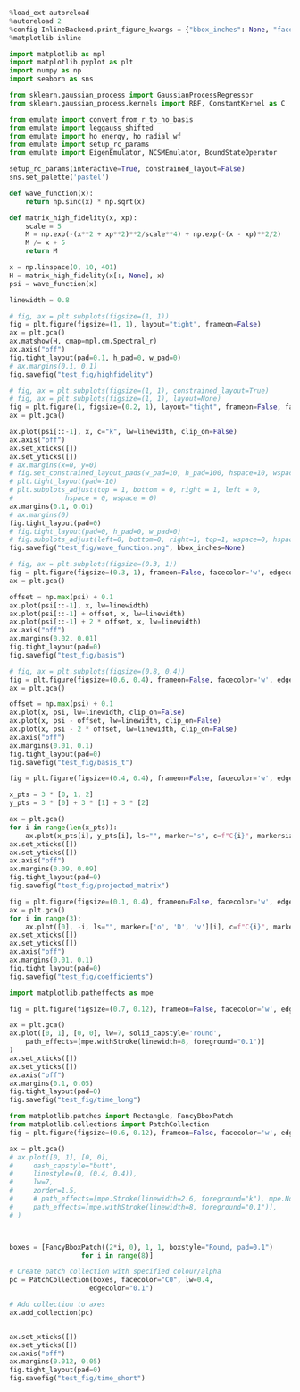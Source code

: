 



```python
%load_ext autoreload
%autoreload 2
%config InlineBackend.print_figure_kwargs = {"bbox_inches": None, "facecolor": "w"}
%matplotlib inline
```

```python
import matplotlib as mpl
import matplotlib.pyplot as plt
import numpy as np
import seaborn as sns

from sklearn.gaussian_process import GaussianProcessRegressor
from sklearn.gaussian_process.kernels import RBF, ConstantKernel as C

from emulate import convert_from_r_to_ho_basis
from emulate import leggauss_shifted
from emulate import ho_energy, ho_radial_wf
from emulate import setup_rc_params
from emulate import EigenEmulator, NCSMEmulator, BoundStateOperator

setup_rc_params(interactive=True, constrained_layout=False)
sns.set_palette('pastel')
```



```python
def wave_function(x):
    return np.sinc(x) * np.sqrt(x)

def matrix_high_fidelity(x, xp):
    scale = 5
    M = np.exp(-(x**2 + xp**2)**2/scale**4) + np.exp(-(x - xp)**2/2)
    M /= x + 5
    return M
```


```python
x = np.linspace(0, 10, 401)
H = matrix_high_fidelity(x[:, None], x)
psi = wave_function(x)

linewidth = 0.8
```

```python
# fig, ax = plt.subplots(figsize=(1, 1))
fig = plt.figure(figsize=(1, 1), layout="tight", frameon=False)
ax = plt.gca()
ax.matshow(H, cmap=mpl.cm.Spectral_r)
ax.axis("off")
fig.tight_layout(pad=0.1, h_pad=0, w_pad=0)
# ax.margins(0.1, 0.1)
fig.savefig("test_fig/highfidelity")
```

```python
# fig, ax = plt.subplots(figsize=(1, 1), constrained_layout=True)
# fig, ax = plt.subplots(figsize=(1, 1), layout=None)
fig = plt.figure(1, figsize=(0.2, 1), layout="tight", frameon=False, facecolor='w', edgecolor='w', dpi=1000)
ax = plt.gca()

ax.plot(psi[::-1], x, c="k", lw=linewidth, clip_on=False)
ax.axis("off")
ax.set_xticks([])
ax.set_yticks([])
# ax.margins(x=0, y=0)
# fig.set_constrained_layout_pads(w_pad=10, h_pad=100, hspace=10, wspace=10)
# plt.tight_layout(pad=-10)
# plt.subplots_adjust(top = 1, bottom = 0, right = 1, left = 0, 
#             hspace = 0, wspace = 0)
ax.margins(0.1, 0.01)
# ax.margins(0)
fig.tight_layout(pad=0)
# fig.tight_layout(pad=0, h_pad=0, w_pad=0)
# fig.subplots_adjust(left=0, bottom=0, right=1, top=1, wspace=0, hspace=0)
fig.savefig("test_fig/wave_function.png", bbox_inches=None)
```



```python
# fig, ax = plt.subplots(figsize=(0.3, 1))
fig = plt.figure(figsize=(0.3, 1), frameon=False, facecolor='w', edgecolor='w')
ax = plt.gca()

offset = np.max(psi) + 0.1
ax.plot(psi[::-1], x, lw=linewidth)
ax.plot(psi[::-1] + offset, x, lw=linewidth)
ax.plot(psi[::-1] + 2 * offset, x, lw=linewidth)
ax.axis("off")
ax.margins(0.02, 0.01)
fig.tight_layout(pad=0)
fig.savefig("test_fig/basis")
```


```python
# fig, ax = plt.subplots(figsize=(0.8, 0.4))
fig = plt.figure(figsize=(0.6, 0.4), frameon=False, facecolor='w', edgecolor='w')
ax = plt.gca()

offset = np.max(psi) + 0.1
ax.plot(x, psi, lw=linewidth, clip_on=False)
ax.plot(x, psi - offset, lw=linewidth, clip_on=False)
ax.plot(x, psi - 2 * offset, lw=linewidth, clip_on=False)
ax.axis("off")
ax.margins(0.01, 0.1)
fig.tight_layout(pad=0)
fig.savefig("test_fig/basis_t")
```


```python
fig = plt.figure(figsize=(0.4, 0.4), frameon=False, facecolor='w', edgecolor='w')

x_pts = 3 * [0, 1, 2]
y_pts = 3 * [0] + 3 * [1] + 3 * [2]

ax = plt.gca()
for i in range(len(x_pts)):
    ax.plot(x_pts[i], y_pts[i], ls="", marker="s", c=f"C{i}", markersize=7, clip_on=False)
ax.set_xticks([])
ax.set_yticks([])
ax.axis("off")
ax.margins(0.09, 0.09)
fig.tight_layout(pad=0)
fig.savefig("test_fig/projected_matrix")
```

```python
fig = plt.figure(figsize=(0.1, 0.4), frameon=False, facecolor='w', edgecolor='w')
ax = plt.gca()
for i in range(3):
    ax.plot([0], -i, ls="", marker=['o', 'D', 'v'][i], c=f"C{i}", markersize=4, clip_on=False)
ax.set_xticks([])
ax.set_yticks([])
ax.axis("off")
ax.margins(0.01, 0.1)
fig.tight_layout(pad=0)
fig.savefig("test_fig/coefficients")
```



```python
import matplotlib.patheffects as mpe

fig = plt.figure(figsize=(0.7, 0.12), frameon=False, facecolor='w', edgecolor='w')

ax = plt.gca()
ax.plot([0, 1], [0, 0], lw=7, solid_capstyle='round',
    path_effects=[mpe.withStroke(linewidth=8, foreground="0.1")]
)
ax.set_xticks([])
ax.set_yticks([])
ax.axis("off")
ax.margins(0.1, 0.05)
fig.tight_layout(pad=0)
fig.savefig("test_fig/time_long")
```


```python
from matplotlib.patches import Rectangle, FancyBboxPatch
from matplotlib.collections import PatchCollection
fig = plt.figure(figsize=(0.6, 0.12), frameon=False, facecolor='w', edgecolor='w')

ax = plt.gca()
# ax.plot([0, 1], [0, 0],
#     dash_capstyle="butt",
#     linestyle=(0, (0.4, 0.4)),
#     lw=7,
#     zorder=1.5,
#     # path_effects=[mpe.Stroke(linewidth=2.6, foreground="k"), mpe.Normal()],
#     path_effects=[mpe.withStroke(linewidth=8, foreground="0.1")],
# )



boxes = [FancyBboxPatch((2*i, 0), 1, 1, boxstyle="Round, pad=0.1")
                  for i in range(8)]

# Create patch collection with specified colour/alpha
pc = PatchCollection(boxes, facecolor="C0", lw=0.4,
                    edgecolor="0.1")

# Add collection to axes
ax.add_collection(pc)


ax.set_xticks([])
ax.set_yticks([])
ax.axis("off")
ax.margins(0.012, 0.05)
fig.tight_layout(pad=0)
fig.savefig("test_fig/time_short")
```
